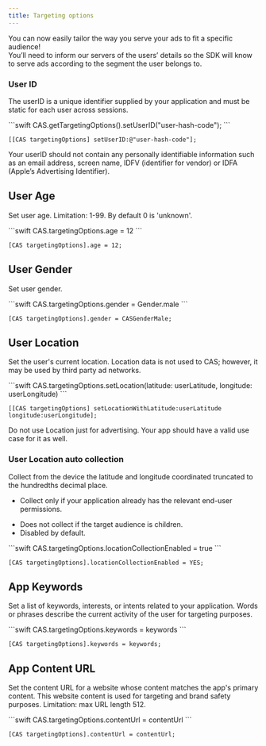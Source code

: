 ```yaml
---
title: Targeting options
---
```


You can now easily tailor the way you serve your ads to fit a specific audience!  
You’ll need to inform our servers of the users’ details so the SDK will know to serve ads according
to the segment the user belongs to.

### User ID
The userID is a unique identifier supplied by your application and must be static for each user across sessions. 

<CodeGroup synchronize="true">
```swift
CAS.getTargetingOptions().setUserID("user-hash-code");
```

```objc
[[CAS targetingOptions] setUserID:@"user-hash-code"];
```
</CodeGroup>

<Warning>  
Your userID should not contain any personally identifiable information such as  an email address, screen name, IDFV (identifier for vendor) or IDFA (Apple’s Advertising Identifier).
</Warning>

## User Age
Set user age. Limitation: 1-99. By default 0 is 'unknown'.

<CodeGroup synchronize="true">
```swift
CAS.targetingOptions.age = 12
```

```objc
[CAS targetingOptions].age = 12;
```
</CodeGroup>

## User Gender
Set user gender.

<CodeGroup synchronize="true">
```swift
CAS.targetingOptions.gender = Gender.male
```

```objc
[CAS targetingOptions].gender = CASGenderMale;
```
</CodeGroup>

## User Location
Set the user's current location. Location data is not used to CAS; however, it may be used by third party ad networks.

<CodeGroup synchronize="true">
```swift
CAS.targetingOptions.setLocation(latitude: userLatitude, longitude: userLongitude)
```

```objc
[[CAS targetingOptions] setLocationWithLatitude:userLatitude longitude:userLongitude];
```
</CodeGroup>

<Warning>  
Do not use Location just for advertising. Your app should have a valid use case for it as well.
</Warning>

### User Location auto collection
Collect from the device the latitude and longitude coordinated truncated to the hundredths decimal place. 
- Collect only if your application already has the relevant end-user permissions.  
* Does not collect if the target audience is children.   
* Disabled by default.

<CodeGroup synchronize="true">
```swift
CAS.targetingOptions.locationCollectionEnabled = true
```

```objc
[CAS targetingOptions].locationCollectionEnabled = YES;
```
</CodeGroup>

## App Keywords
Set a list of keywords, interests, or intents related to your application. Words or phrases describe
the current activity of the user for targeting purposes.

<CodeGroup synchronize="true">
```swift
CAS.targetingOptions.keywords = keywords
```

```objc
[CAS targetingOptions].keywords = keywords;
```
</CodeGroup>

## App Content URL
Set the content URL for a website whose content matches the app's primary content. This website content is used for targeting and brand safety purposes. Limitation: max URL length 512.

<CodeGroup synchronize="true">
```swift
CAS.targetingOptions.contentUrl = contentUrl
```

```objc
[CAS targetingOptions].contentUrl = contentUrl;
```
</CodeGroup>